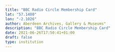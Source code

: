 ```yaml
---
title: "BBC Radio Circle Membership Card"
lat: "57.1480"
lon: "-2.1026"
author: Aberdeen Archives, Gallery & Museums"
description: "BBC Radio Circle Membership Card"
date: 2021-06-26T17:50:41+01:00
draft: false
type: institution
---
```

